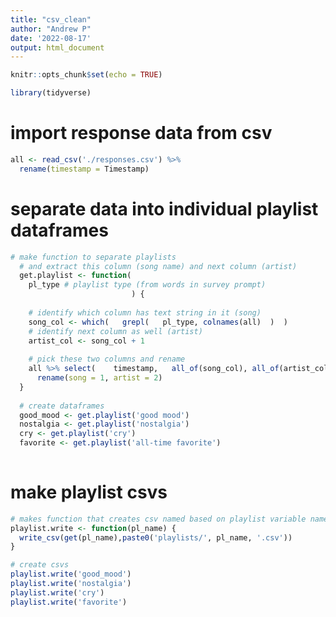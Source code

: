 ```yaml
---
title: "csv_clean"
author: "Andrew P"
date: '2022-08-17'
output: html_document
---
```


```r
knitr::opts_chunk$set(echo = TRUE)
```


```r
library(tidyverse)

```

# import response data from csv
```r
all <- read_csv('./responses.csv') %>%
  rename(timestamp = Timestamp)


```

# separate data into individual playlist dataframes

```r

# make function to separate playlists
  # and extract this column (song name) and next column (artist)
  get.playlist <- function(
    pl_type # playlist type (from words in survey prompt)
                           ) {
    
    # identify which column has text string in it (song)
    song_col <- which(   grepl(   pl_type, colnames(all)  )  )
    # identify next column as well (artist)
    artist_col <- song_col + 1
    
    # pick these two columns and rename
    all %>% select(    timestamp,   all_of(song_col), all_of(artist_col)) %>%
      rename(song = 1, artist = 2)
  }
  
  # create dataframes
  good_mood <- get.playlist('good mood')
  nostalgia <- get.playlist('nostalgia')
  cry <- get.playlist('cry')
  favorite <- get.playlist('all-time favorite')
  
```


# make playlist csvs
```r
# makes function that creates csv named based on playlist variable name
playlist.write <- function(pl_name) {
  write_csv(get(pl_name),paste0('playlists/', pl_name, '.csv'))
}

# create csvs
playlist.write('good_mood')
playlist.write('nostalgia')
playlist.write('cry')
playlist.write('favorite')

```


